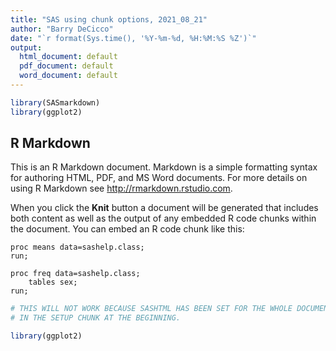 ```yaml
---
title: "SAS using chunk options, 2021_08_21"
author: "Barry DeCicco"
date: "`r format(Sys.time(), '%Y-%m-%d, %H:%M:%S %Z')`"
output:
  html_document: default
  pdf_document: default
  word_document: default
---
```


```r

library(SASmarkdown)
library(ggplot2)

```

## R Markdown

This is an R Markdown document. Markdown is a simple formatting syntax for authoring HTML, PDF, and MS Word documents. For more details on using R Markdown see <http://rmarkdown.rstudio.com>.

When you click the **Knit** button a document will be generated that includes both content as well as the output of any embedded R code chunks within the document. You can embed an R code chunk like this:

```chunk1

proc means data=sashelp.class;
run;

proc freq data=sashelp.class;
    tables sex;
run;
```
  
```r

# THIS WILL NOT WORK BECAUSE SASHTML HAS BEEN SET FOR THE WHOLE DOCUMENT
# IN THE SETUP CHUNK AT THE BEGINNING.

library(ggplot2)

``` 
